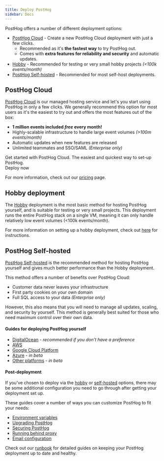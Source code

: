 ```yaml
---
title: Deploy PostHog
sidebar: Docs
---
```


PostHog offers a number of different deployment options:

-   [PostHog Cloud](#posthog-cloud) - Create a new PostHog Cloud deployment with just a few clicks.
    -   Recommended as it's **the fastest way** to try PostHog out.
    -   Comes with **extra features for reliability and security** and automatic updates.
-   [Hobby](#hobby-deployment) - Recommended for testing or very small hobby projects _(&lt;100k events/month)_
-   [PostHog Self-hosted](#posthog-self-hosted) - Recommended for most self-host deployments.

## PostHog Cloud

[PostHog Cloud](/pricing) is our managed hosting service and let's you start using PostHog in only a few clicks.
We generally recommend this option for most users as it's the easiest to try out and offers the most features out of the box:

-   **1 million events included _free_ every month!**
-   Highly-scalable infrastructure to handle large event volumes _(>100m events/month)_
-   Automatic updates when new features are released
-   Unlimited teammates and SSO/SAML _(Enterprise only)_

<div class="flex flex-col items-stretch lg:flex-row lg:items-center justify-between bg-gray-accent-light py-4 px-6 rounded-sm mb-4 space-y-3 lg:space-y-0 lg:space-x-3">
    <div class="space-y-1">
        <span class="font-semibold text-lg block">Get started with PostHog Cloud.</span>
        <span class="text-base text-gray block">The easiest and quickest way to set-up PostHog.</span>
    </div>
    <CallToAction class="shrink-0" to="/signup">Deploy now</CallToAction>
</div>

For more information, check out our [pricing](/pricing) page.

## Hobby deployment

The [Hobby](/docs/self-host/hobby) deployment is the most basic method for hosting PostHog yourself, and is suitable for testing or very small projects.
This deployment runs the entire PostHog stack on a single VM, meaning it can only handle relatively low event volumes (&lt;100k events/month).

For more information on setting up a hobby deployment, check out [here](/docs/self-host/hobby) for instructions.

## PostHog Self-hosted

[PostHog Self-hosted](/docs/self-host) is the recommended method for hosting PostHog yourself and gives much better performance than the Hobby deployment.

This method offers a number of benefits over PostHog Cloud:

-   Customer data never leaves your infrastructure
-   First party cookies on your own domain
-   Full SQL access to your data _(Enterprise only)_

However, this also means that you will need to manage all updates, scaling, and security by yourself.
This method is generally best suited for those who need maximum control over their own data.

#### Guides for deploying PostHog yourself

-   [DigitalOcean](/docs/self-host/deploy/digital-ocean) - _recommended if you don't have a preference_
-   [AWS](/docs/self-host/deploy/aws)
-   [Google Cloud Platform](/docs/self-host/deploy/gcp)
-   [Azure](/docs/self-host/deploy/azure) - _in beta_
-   [Other platforms](/docs/self-host/deploy/other) - _in beta_

#### Post-deployment

If you've chosen to deploy via the [hobby](/docs/self-host/hobby) or [self-hosted](/docs/self-host) options, there may be some additional configuration you need to go through after getting your deployment set up.

These guides cover a number of ways you can customize PostHog to fit your needs:

-   [Environment variables](/docs/self-host/configure/environment-variables)
-   [Upgrading PostHog](/docs/self-host/configure/upgrading-posthog)
-   [Securing PostHog](/docs/self-host/configure/securing-posthog)
-   [Running behind proxy](/docs/self-host/configure/running-behind-proxy)
-   [Email configuration](/docs/self-host/configure/email)

Check out our [runbook](/docs/self-host/runbook) for detailed guides on keeping your PostHog deployment up to date and healthy.

